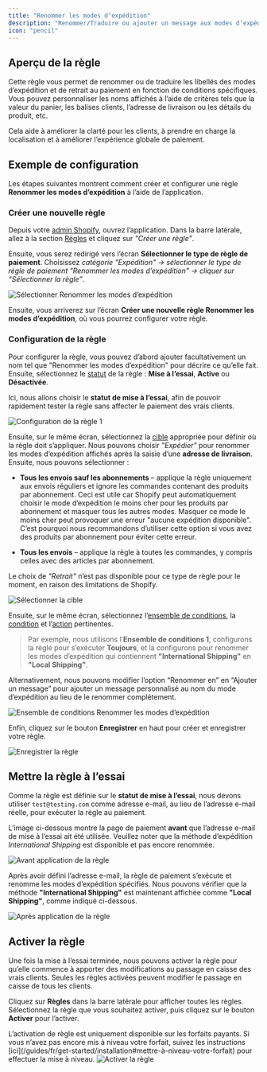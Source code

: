 ```yaml
---
title: "Renommer les modes d’expédition"
description: "Renommer/Traduire ou ajouter un message aux modes d’expédition sélectionnés au paiement selon des conditions données."
icon: "pencil"
---
```


## Aperçu de la règle

Cette règle vous permet de renommer ou de traduire les libellés des modes d’expédition et de retrait au paiement en fonction de conditions spécifiques. Vous pouvez personnaliser les noms affichés à l’aide de critères tels que la valeur du panier, les balises clients, l’adresse de livraison ou les détails du produit, etc.

Cela aide à améliorer la clarté pour les clients, à prendre en charge la localisation et à améliorer l’expérience globale de paiement.

## Exemple de configuration

Les étapes suivantes montrent comment créer et configurer une règle **Renommer les modes d’expédition** à l’aide de l’application.

### Créer une nouvelle règle

Depuis votre [admin Shopify](/guides/fr/get-started/installation#accéder-à-l’application), ouvrez l’application. Dans la barre latérale, allez à la section [Règles](/guides/fr/get-started/quickstart#créer-une-règle-d’exemple) et cliquez sur _"Créer une règle"_.

Ensuite, vous serez redirigé vers l’écran **Sélectionner le type de règle de paiement**. Choisissez _catégorie "Expédition" → sélectionner le type de règle de paiement "Renommer les modes d’expédition" → cliquer sur “Sélectionner la règle”_.

<img
  src="/images/essentials/shipping/select-rename-shipping-methods.webp"
  alt="Sélectionner Renommer les modes d’expédition"
/>

Ensuite, vous arriverez sur l’écran **Créer une nouvelle règle Renommer les modes d’expédition**, où vous pourrez configurer votre règle.

### Configuration de la règle

Pour configurer la règle, vous pouvez d’abord ajouter facultativement un nom tel que "Renommer les modes d’expédition" pour décrire ce qu’elle fait. Ensuite, sélectionnez le [statut](/guides/fr/get-started/concepts#statut) de la règle : **Mise à l’essai**, **Active** ou **Désactivée**.

Ici, nous allons choisir le **statut de mise à l’essai**, afin de pouvoir rapidement tester la règle sans affecter le paiement des vrais clients.

<img
  src="/images/essentials/shipping/rule-configure-1-rename-shipping-methods.webp"
  alt="Configuration de la règle 1"
/>

Ensuite, sur le même écran, sélectionnez la [cible](/guides/fr/get-started/concepts#cible) appropriée pour définir où la règle doit s’appliquer. Nous pouvons choisir _"Expédier"_ pour renommer les modes d’expédition affichés après la saisie d’une **adresse de livraison**. Ensuite, nous pouvons sélectionner :

- **Tous les envois sauf les abonnements** – applique la règle uniquement aux envois réguliers et ignore les commandes contenant des produits par abonnement. Ceci est utile car Shopify peut automatiquement choisir le mode d’expédition le moins cher pour les produits par abonnement et masquer tous les autres modes. Masquer ce mode le moins cher peut provoquer une erreur "aucune expédition disponible". C’est pourquoi nous recommandons d’utiliser cette option si vous avez des produits par abonnement pour éviter cette erreur.

- **Tous les envois** – applique la règle à toutes les commandes, y compris celles avec des articles par abonnement.

Le choix de _"Retrait"_ n’est pas disponible pour ce type de règle pour le moment, en raison des limitations de Shopify.

<img
  src="/images/essentials/shipping/select-target-2.webp"
  alt="Sélectionner la cible"
/>

Ensuite, sur le même écran, sélectionnez l’[ensemble de conditions](/guides/fr/get-started/concepts#ensemble-de-conditions), la [condition](/guides/fr/get-started/concepts#conditions-le-«-quand-») et l’[action](/guides/fr/get-started/concepts#action-le-«-quoi-») pertinentes.

> Par exemple, nous utilisons l’**Ensemble de conditions 1**, configurons la règle pour s’exécuter **Toujours**, et la configurons pour renommer les modes d’expédition qui contiennent **"International Shipping"** en **"Local Shipping"**.

Alternativement, nous pouvons modifier l’option “Renommer en” en “Ajouter un message” pour ajouter un message personnalisé au nom du mode d’expédition au lieu de le renommer complètement.

<img
  src="/images/essentials/shipping/condition-set-rename-shipping-methods.webp"
  alt="Ensemble de conditions Renommer les modes d’expédition"
/>

Enfin, cliquez sur le bouton <b>Enregistrer</b> en haut pour créer et enregistrer votre règle.

<img src="/images/shared/save-rule.webp" alt="Enregistrer la règle" />

## Mettre la règle à l’essai

Comme la règle est définie sur le **statut de mise à l’essai**, nous devons utiliser `test@testing.com` comme adresse e-mail, au lieu de l’adresse e-mail réelle, pour exécuter la règle au paiement.

<Warning>
  L’image ci-dessous montre la page de paiement <b>avant</b> que l’adresse
  e-mail de mise à l’essai ait été utilisée. Veuillez noter que la méthode
  d’expédition <i>International Shipping</i> est disponible et pas encore renommée.
</Warning>

<img
  src="/images/essentials/shipping/before-rule-apply-shipping-methods.webp"
  alt="Avant application de la règle"
/>

Après avoir défini l’adresse e-mail, la règle de paiement s’exécute et renomme les modes d’expédition spécifiés. Nous pouvons vérifier que la méthode **"International Shipping"** est maintenant affichée comme **"Local Shipping"**, comme indiqué ci-dessous.

<img
  src="/images/essentials/shipping/after-rule-apply-rename-shipping-methods.webp"
  alt="Après application de la règle"
/>

## Activer la règle

Une fois la mise à l’essai terminée, nous pouvons activer la règle pour qu’elle commence à apporter des modifications au passage en caisse des vrais clients. Seules les règles activées peuvent modifier le passage en caisse de tous les clients.

Cliquez sur **Règles** dans la barre latérale pour afficher toutes les règles. Sélectionnez la règle que vous souhaitez activer, puis cliquez sur le bouton **Activer** pour l’activer.

<Warning>
  L’activation de règle est uniquement disponible sur les forfaits payants. Si
  vous n’avez pas encore mis à niveau votre forfait, suivez les instructions
  [ici](/guides/fr/get-started/installation#mettre-à-niveau-votre-forfait) pour effectuer la mise à niveau.
</Warning>
<img
  src="/images/essentials/shipping/activate-the-rule-rename-shipping-methods.webp"
  alt="Activer la règle"
/>
